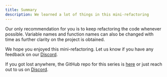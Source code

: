 ```yaml
---
title: Summary
description: We learned a lot of things in this mini-refactoring
---
```


Our only recommendation for you is to keep refactoring the code whenever possible. Variable names and function names can also be changed with time as further clarity on the project is obtained.

We hope you enjoyed this mini-refactoring. Let us know if you have any feedback on our [Discord](https://discord.gg/DWAVqksVtx).

If you got lost anywhere, the GitHub repo for this series is [here](https://github.com/Frontend-Hire/refactoring-profile-page) or just reach out to us on [Discord](https://discord.gg/DWAVqksVtx).
